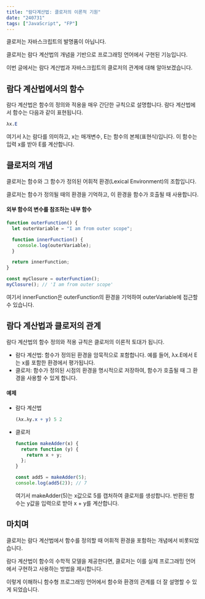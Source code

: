 ```yaml
---
title: "람다계산법: 클로저의 이론적 기원"
date: "240731"
tags: ["JavaScript", "FP"]
---
```


클로저는 자바스크립트의 발명품이 아닙니다.

클로저는 람다 계산법의 개념을 기반으로 프로그래밍 언어에서 구현된 기능입니다.

이번 글에서는 람다 계산법과 자바스크립트의 클로저의 관계에 대해 알아보겠습니다.

## 람다 계산법에서의 함수

람다 계산법은 함수의 정의와 적용을 매우 간단한 규칙으로 설명합니다. 람다 계산법에서 함수는 다음과 같이 표현됩니다.

```mathematica
λx.E
```

여기서 λ는 람다를 의미하고, x는 매개변수, E는 함수의 본체(표현식)입니다. 이 함수는 입력 x를 받아 E를 계산합니다.

## 클로저의 개념

클로저는 함수와 그 함수가 정의된 어휘적 환경(Lexical Environment)의 조합입니다.

클로저는 함수가 정의될 때의 환경을 기억하고, 이 환경을 함수가 호출될 때 사용합니다.

#### 외부 함수의 변수를 참조하는 내부 함수

```javascript
function outerFunction() {
  let outerVariable = "I am from outer scope";

  function innerFunction() {
    console.log(outerVariable);
  }

  return innerFunction;
}

const myClosure = outerFunction();
myClosure(); // 'I am from outer scope'
```

여기서 innerFunction은 outerFunction의 환경을 기억하여 outerVariable에 접근할 수 있습니다.

## 람다 계산법과 클로저의 관계

람다 계산법의 함수 정의와 적용 규칙은 클로저의 이론적 토대가 됩니다.

- 람다 계산법: 함수가 정의된 환경을 암묵적으로 포함합니다. 예를 들어, λx.E에서 E는 x를 포함한 환경에서 평가됩니다.
- 클로저: 함수가 정의된 시점의 환경을 명시적으로 저장하여, 함수가 호출될 때 그 환경을 사용할 수 있게 합니다.

#### 예제

- 람다 계산법
  ```mathematica
  (λx.λy.x + y) 5 2
  ```
- 클로저

  ```javascript
  function makeAdder(x) {
    return function (y) {
      return x + y;
    };
  }

  const add5 = makeAdder(5);
  console.log(add5(2)); // 7
  ```

  여기서 makeAdder(5)는 x값으로 5를 캡처하여 클로저를 생성합니다. 반환된 함수는 y값을 입력으로 받아 x + y를 계산합니다.

## 마치며

클로저는 람다 계산법에서 함수를 정의할 때 어휘적 환경을 포함하는 개념에서 비롯되었습니다.

람다 계산법이 함수의 수학적 모델을 제공한다면, 클로저는 이를 실제 프로그래밍 언어에서 구현하고 사용하는 방법을 제시합니다.

이렇게 이해하니 함수형 프로그래밍 언어에서 함수와 환경의 관계를 더 잘 설명할 수 있게 되었습니다.
